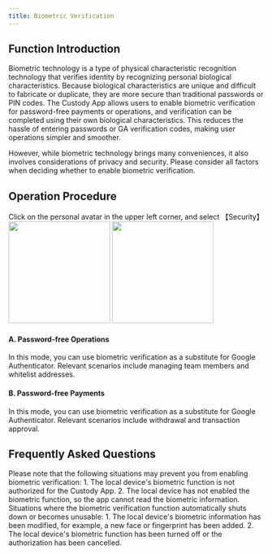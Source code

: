 ```yaml
---
title: Biometric Verification
---
```


##  Function Introduction

Biometric technology is a type of physical characteristic recognition technology that verifies identity by recognizing personal biological characteristics. Because biological characteristics are unique and difficult to fabricate or duplicate, they are more secure than traditional passwords or PIN codes. The Custody App allows users to enable biometric verification for password-free payments or operations, and verification can be completed using their own biological characteristics. This reduces the hassle of entering passwords or GA verification codes, making user operations simpler and smoother.

However, while biometric technology brings many conveniences, it also involves considerations of privacy and security. Please consider all factors when deciding whether to enable biometric verification.

##  Operation Procedure

<Steps>

<Step title="Enter Biometric Verification Function">
    Click on the personal avatar in the upper left corner, and select 【Security】
    <div className="w-full flex items-center justify-center">
   <CardGroup cols={2}>
    <img src="/images/custody-guide/personalen.png" width="200"/>
    <img src="/images/custody-guide/sercuity.png" width="200"/>
</CardGroup>
</div>
</Step>

<Step title="Enable Biometric Verification for Different Scenarios">

#### A. Password-free Operations

In this mode, you can use biometric verification as a substitute for Google Authenticator. Relevant scenarios include managing team members and whitelist addresses.

#### B. Password-free Payments

In this mode, you can use biometric verification as a substitute for Google Authenticator. Relevant scenarios include withdrawal and transaction approval. 

</Step>
</Steps>


##  Frequently Asked Questions

<Accordion title="Why can't I enable biometric Verification?">
Please note that the following situations may prevent you from enabling biometric verification:
1. The local device's biometric function is not authorized for the Custody App.
2. The local device has not enabled the biometric function, so the app cannot read the biometric information.
</Accordion>

<Accordion title="Why is biometric verification invalid or unusable?">
Situations where the biometric verification function automatically shuts down or becomes unusable:
1. The local device's biometric information has been modified, for example, a new face or fingerprint has been added.
2. The local device's biometric function has been turned off or the authorization has been cancelled.
</Accordion>

